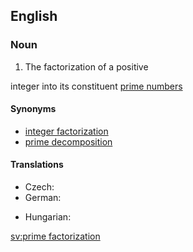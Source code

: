 ==English==
{{wikipedia|Integer factorization}}

===Noun===
{{en-noun|sg=[[prime]] [[factorization]]}}

# {{mathematics}} The factorization of a positive
integer into its constituent [[prime number]]s

====Synonyms====
* [[integer factorization]]
* [[prime decomposition]] {{qualifier|rare}}

====Translations====
{{trans-top|factorization of a positive integer}}
* Czech: {{t-|cs|prvočíselný rozklad|m}}
* German: {{t-|de|Primfaktorzerlegung|f}}
{{trans-mid}}
* Hungarian: {{t-|hu|prímfaktorizáció}}
{{trans-bottom}}

[[sv:prime factorization]]